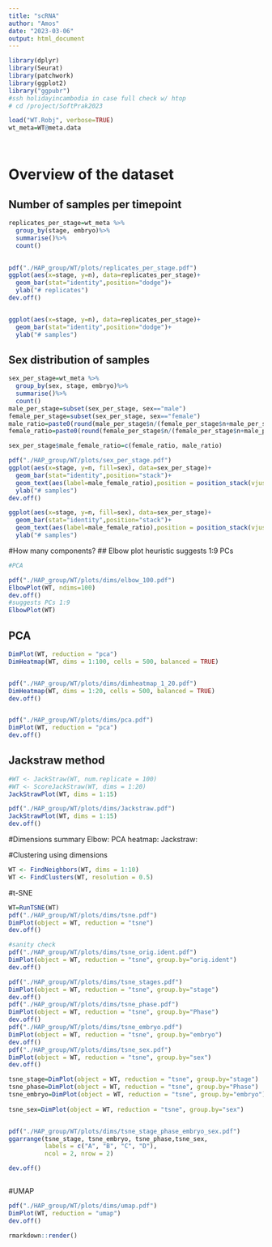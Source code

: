 ```yaml
---
title: "scRNA"
author: "Amos"
date: "2023-03-06"
output: html_document
---
```




```r
library(dplyr)
library(Seurat)
library(patchwork)
library(ggplot2)
library("ggpubr")
#ssh holidayincambodia in case full check w/ htop
# cd /project/SoftPrak2023

load("WT.Robj", verbose=TRUE)
wt_meta=WT@meta.data




```

# Overview of the dataset
## Number of samples per timepoint 
```r

replicates_per_stage=wt_meta %>% 
  group_by(stage, embryo)%>%
  summarise()%>%
  count()

  
pdf("./HAP_group/WT/plots/replicates_per_stage.pdf")
ggplot(aes(x=stage, y=n), data=replicates_per_stage)+
  geom_bar(stat="identity",position="dodge")+
  ylab("# replicates")
dev.off()


ggplot(aes(x=stage, y=n), data=replicates_per_stage)+
  geom_bar(stat="identity",position="dodge")+
  ylab("# samples")
```

## Sex distribution of samples
```r

sex_per_stage=wt_meta %>% 
  group_by(sex, stage, embryo)%>%
  summarise()%>%
  count()
male_per_stage=subset(sex_per_stage, sex=="male")
female_per_stage=subset(sex_per_stage, sex=="female")
male_ratio=paste0(round(male_per_stage$n/(female_per_stage$n+male_per_stage$n), 1)*100, "%")
female_ratio=paste0(round(female_per_stage$n/(female_per_stage$n+male_per_stage$n), 1)*100, "%")

sex_per_stage$male_female_ratio=c(female_ratio, male_ratio)

pdf("./HAP_group/WT/plots/sex_per_stage.pdf")
ggplot(aes(x=stage, y=n, fill=sex), data=sex_per_stage)+
  geom_bar(stat="identity",position="stack")+
  geom_text(aes(label=male_female_ratio),position = position_stack(vjust = 0.5))+
  ylab("# samples")
dev.off()

ggplot(aes(x=stage, y=n, fill=sex), data=sex_per_stage)+
  geom_bar(stat="identity",position="stack")+
  geom_text(aes(label=male_female_ratio),position = position_stack(vjust = 0.5))+
  ylab("# samples")
```

#How many components?
## Elbow plot heuristic suggests 1:9 PCs
```r
#PCA

pdf("./HAP_group/WT/plots/dims/elbow_100.pdf")
ElbowPlot(WT, ndims=100)
dev.off()
#suggests PCs 1:9
ElbowPlot(WT)


```

## PCA

```r
DimPlot(WT, reduction = "pca")
DimHeatmap(WT, dims = 1:100, cells = 500, balanced = TRUE)


pdf("./HAP_group/WT/plots/dims/dimheatmap_1_20.pdf")
DimHeatmap(WT, dims = 1:20, cells = 500, balanced = TRUE)
dev.off()


pdf("./HAP_group/WT/plots/dims/pca.pdf")
DimPlot(WT, reduction = "pca")
dev.off()
```

## Jackstraw method
```r

#WT <- JackStraw(WT, num.replicate = 100)
#WT <- ScoreJackStraw(WT, dims = 1:20)
JackStrawPlot(WT, dims = 1:15)

pdf("./HAP_group/WT/plots/dims/Jackstraw.pdf")
JackStrawPlot(WT, dims = 1:15)
dev.off()

```

#Dimensions summary
Elbow: 
PCA heatmap:
Jackstraw: 

#Clustering using dimensions
```r
WT <- FindNeighbors(WT, dims = 1:10)
WT <- FindClusters(WT, resolution = 0.5)
```

#t-SNE
```r
WT=RunTSNE(WT)
pdf("./HAP_group/WT/plots/dims/tsne.pdf")
DimPlot(object = WT, reduction = "tsne")
dev.off()

#sanity check
pdf("./HAP_group/WT/plots/dims/tsne_orig.ident.pdf")
DimPlot(object = WT, reduction = "tsne", group.by="orig.ident")
dev.off()

pdf("./HAP_group/WT/plots/dims/tsne_stages.pdf")
DimPlot(object = WT, reduction = "tsne", group.by="stage")
dev.off()
pdf("./HAP_group/WT/plots/dims/tsne_phase.pdf")
DimPlot(object = WT, reduction = "tsne", group.by="Phase")
dev.off()
pdf("./HAP_group/WT/plots/dims/tsne_embryo.pdf")
DimPlot(object = WT, reduction = "tsne", group.by="embryo")
dev.off()
pdf("./HAP_group/WT/plots/dims/tsne_sex.pdf")
DimPlot(object = WT, reduction = "tsne", group.by="sex")
dev.off()

tsne_stage=DimPlot(object = WT, reduction = "tsne", group.by="stage")
tsne_phase=DimPlot(object = WT, reduction = "tsne", group.by="Phase")
tsne_embryo=DimPlot(object = WT, reduction = "tsne", group.by="embryo")+ theme(legend.text=element_text(size=4), legend.spacing.x = unit(0.01, 'cm'),legend.key.size = unit(0.1,"line"))
  
tsne_sex=DimPlot(object = WT, reduction = "tsne", group.by="sex")


pdf("./HAP_group/WT/plots/dims/tsne_stage_phase_embryo_sex.pdf")
ggarrange(tsne_stage, tsne_embryo, tsne_phase,tsne_sex,  
          labels = c("A", "B", "C", "D"),
          ncol = 2, nrow = 2)

dev.off()



```

#UMAP
```r
pdf("./HAP_group/WT/plots/dims/umap.pdf")
DimPlot(WT, reduction = "umap")
dev.off()
```

```r
rmarkdown::render()
```
